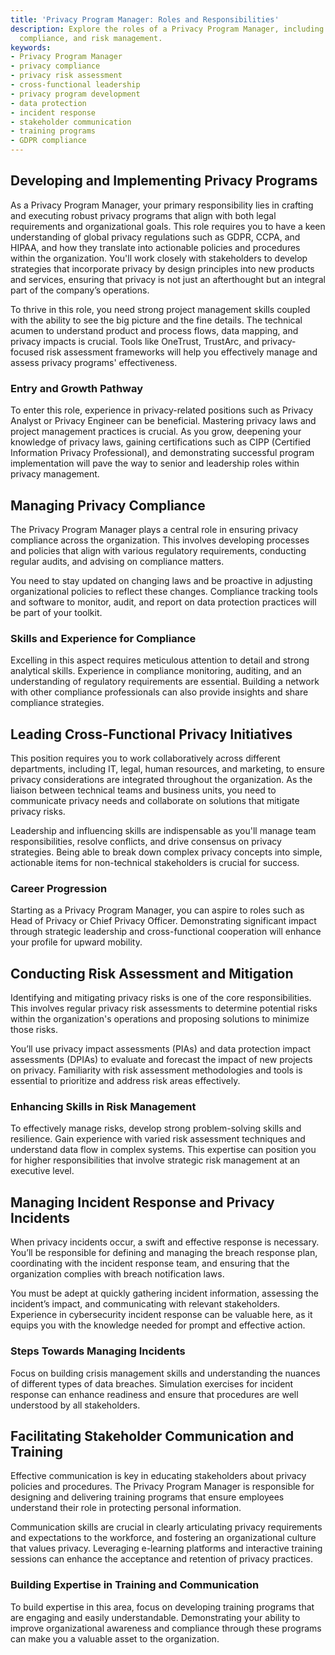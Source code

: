 ```yaml
---
title: 'Privacy Program Manager: Roles and Responsibilities'
description: Explore the roles of a Privacy Program Manager, including program development,
  compliance, and risk management.
keywords:
- Privacy Program Manager
- privacy compliance
- privacy risk assessment
- cross-functional leadership
- privacy program development
- data protection
- incident response
- stakeholder communication
- training programs
- GDPR compliance
---
```


## Developing and Implementing Privacy Programs  

As a Privacy Program Manager, your primary responsibility lies in crafting and executing robust privacy programs that align with both legal requirements and organizational goals. This role requires you to have a keen understanding of global privacy regulations such as GDPR, CCPA, and HIPAA, and how they translate into actionable policies and procedures within the organization. You'll work closely with stakeholders to develop strategies that incorporate privacy by design principles into new products and services, ensuring that privacy is not just an afterthought but an integral part of the company’s operations.

To thrive in this role, you need strong project management skills coupled with the ability to see the big picture and the fine details. The technical acumen to understand product and process flows, data mapping, and privacy impacts is crucial. Tools like OneTrust, TrustArc, and privacy-focused risk assessment frameworks will help you effectively manage and assess privacy programs' effectiveness.

### Entry and Growth Pathway

To enter this role, experience in privacy-related positions such as Privacy Analyst or Privacy Engineer can be beneficial. Mastering privacy laws and project management practices is crucial. As you grow, deepening your knowledge of privacy laws, gaining certifications such as CIPP (Certified Information Privacy Professional), and demonstrating successful program implementation will pave the way to senior and leadership roles within privacy management.

## Managing Privacy Compliance  

The Privacy Program Manager plays a central role in ensuring privacy compliance across the organization. This involves developing processes and policies that align with various regulatory requirements, conducting regular audits, and advising on compliance matters.

You need to stay updated on changing laws and be proactive in adjusting organizational policies to reflect these changes. Compliance tracking tools and software to monitor, audit, and report on data protection practices will be part of your toolkit.

### Skills and Experience for Compliance

Excelling in this aspect requires meticulous attention to detail and strong analytical skills. Experience in compliance monitoring, auditing, and an understanding of regulatory requirements are essential. Building a network with other compliance professionals can also provide insights and share compliance strategies.

## Leading Cross-Functional Privacy Initiatives  

This position requires you to work collaboratively across different departments, including IT, legal, human resources, and marketing, to ensure privacy considerations are integrated throughout the organization. As the liaison between technical teams and business units, you need to communicate privacy needs and collaborate on solutions that mitigate privacy risks.

Leadership and influencing skills are indispensable as you'll manage team responsibilities, resolve conflicts, and drive consensus on privacy strategies. Being able to break down complex privacy concepts into simple, actionable items for non-technical stakeholders is crucial for success.

### Career Progression

Starting as a Privacy Program Manager, you can aspire to roles such as Head of Privacy or Chief Privacy Officer. Demonstrating significant impact through strategic leadership and cross-functional cooperation will enhance your profile for upward mobility.

## Conducting Risk Assessment and Mitigation  

Identifying and mitigating privacy risks is one of the core responsibilities. This involves regular privacy risk assessments to determine potential risks within the organization's operations and proposing solutions to minimize those risks.

You’ll use privacy impact assessments (PIAs) and data protection impact assessments (DPIAs) to evaluate and forecast the impact of new projects on privacy. Familiarity with risk assessment methodologies and tools is essential to prioritize and address risk areas effectively.

### Enhancing Skills in Risk Management

To effectively manage risks, develop strong problem-solving skills and resilience. Gain experience with varied risk assessment techniques and understand data flow in complex systems. This expertise can position you for higher responsibilities that involve strategic risk management at an executive level.

## Managing Incident Response and Privacy Incidents  

When privacy incidents occur, a swift and effective response is necessary. You’ll be responsible for defining and managing the breach response plan, coordinating with the incident response team, and ensuring that the organization complies with breach notification laws.

You must be adept at quickly gathering incident information, assessing the incident’s impact, and communicating with relevant stakeholders. Experience in cybersecurity incident response can be valuable here, as it equips you with the knowledge needed for prompt and effective action.

### Steps Towards Managing Incidents

Focus on building crisis management skills and understanding the nuances of different types of data breaches. Simulation exercises for incident response can enhance readiness and ensure that procedures are well understood by all stakeholders.

## Facilitating Stakeholder Communication and Training  

Effective communication is key in educating stakeholders about privacy policies and procedures. The Privacy Program Manager is responsible for designing and delivering training programs that ensure employees understand their role in protecting personal information.

Communication skills are crucial in clearly articulating privacy requirements and expectations to the workforce, and fostering an organizational culture that values privacy. Leveraging e-learning platforms and interactive training sessions can enhance the acceptance and retention of privacy practices.

### Building Expertise in Training and Communication

To build expertise in this area, focus on developing training programs that are engaging and easily understandable. Demonstrating your ability to improve organizational awareness and compliance through these programs can make you a valuable asset to the organization.